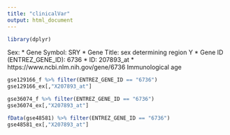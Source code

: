 ```yaml
---
title: "clinicalVar"
output: html_document
---
```


```r
library(dplyr)
```

Sex:
* Gene Symbol: SRY
* Gene Title: sex determining region Y 
* Gene ID (ENTREZ_GENE_ID): 6736
* ID: 207893_at
* https://www.ncbi.nlm.nih.gov/gene/6736
Immunological age

```r
gse129166_f %>% filter(ENTREZ_GENE_ID == "6736")
gse129166_ex[,"X207893_at"]

gse36074_f %>% filter(ENTREZ_GENE_ID == "6736")
gse36074_ex[,"X207893_at"]

fData(gse48581) %>% filter(ENTREZ_GENE_ID == "6736")
gse48581_ex[,"X207893_at"]
```

